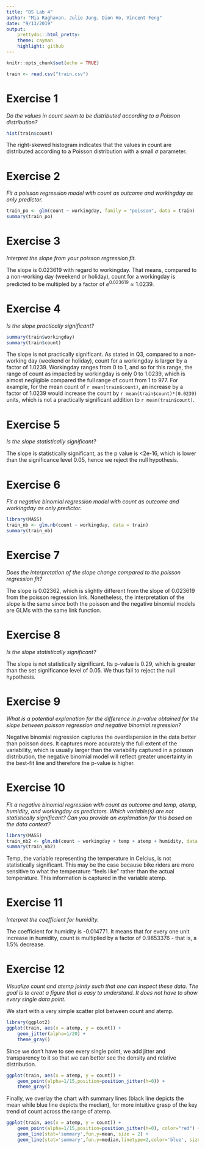 ```yaml
---
title: "DS Lab 4"
author: "Mia Raghavan, Julie Jung, Dion Ho, Vincent Feng"
date: "9/13/2019"
output: 
    prettydoc::html_pretty:
    theme: cayman
    highlight: github
---
```


```r
knitr::opts_chunk$set(echo = TRUE)
```

```r
train <- read.csv("train.csv")
```


# Exercise 1

*Do the values in count seem to be distributed according to a Poisson distribution?*

```r
hist(train$count)
```

The right-skewed histogram indicates that the values in count are distributed according to a Poisson distribution with a small $\sigma$ parameter.

# Exercise 2
*Fit a poisson regression model with count as outcome and workingday as only predictor.*

```r

train_po <- glm(count ~ workingday, family = "poisson", data = train)
summary(train_po)
```


# Exercise 3
*Interpret the slope from your poisson regression fit.*

The slope is 0.023619 with regard to workingday. That means, compared to a non-working day (weekend or holiday), count for a workingday is predicted to be multipled by a factor of $e^{0.023619} \approx 1.0239$.

# Exercise 4
*Is the slope practically significant?*

```r
summary(train$workingday)
summary(train$count)
```

The slope is not practically significant. As stated in Q3, compared to a non-working day (weekend or holiday), count for a workingday is larger by a factor of 1.0239. Workingday ranges from 0 to 1, and so for this range, the range of count as impacted by workingday is only 0 to 1.0239, which is almost negligible compared the full range of count from 1 to 977. For example, for the mean count of `r mean(train$count)`, an increase by a factor of 1.0239 would increase the count by `r mean(train$count)*(0.0239)` units, which is not a practically significant addition to `r mean(train$count)`.

# Exercise 5
*Is the slope statistically significant?*

The slope is statistically significant, as the p value is <2e-16, which is lower than the significance level 0.05, hence we reject the null hypothesis.


# Exercise 6
*Fit a negative binomial regression model with count as outcome and workingday as only predictor.*

```r
library(MASS)
train_nb <- glm.nb(count ~ workingday, data = train)
summary(train_nb)
```


# Exercise 7
*Does the interpretation of the slope change compared to the poisson regression fit?*

The slope is 0.02362, which is slightly different from the slope of 0.023619 from the poisson regression link. Nonetheless, the interpretation of the slope is the same since both the poisson and the negative binomial models are GLMs with the same link function.

# Exercise 8
*Is the slope statistically significant?*

The slope is not statistically significant. Its p-value is 0.29, which is greater than the set significance level of 0.05. We thus fail to reject the null hypothesis.   

# Exercise 9
*What is a potential explanation for the difference in p-value obtained for the slope between poisson regression and negative binomial regression?*

Negative binomial regression captures the overdispersion in the data better than poisson does. It captures more accurately the full extent of the variability, which is usually larger than the variability captured in a poisson distribution, the negative binomial model will reflect greater uncertainty in the best-fit line and therefore the p-value is higher.

# Exercise 10
*Fit a negative binomial regression with count as outcome and temp, atemp, humidity, and workingday as predictors. Which variable(s) are not statistically significant? Can you provide an explanation for this based on the data context?*

```r
library(MASS)
train_nb2 <- glm.nb(count ~ workingday + temp + atemp + humidity, data = train)
summary(train_nb2)
```

Temp, the variable representing the temperature in Celcius, is not statistically significant. This may be the case because bike riders are more sensitive to what the temperature "feels like" rather than the actual temperature. This information is captured in the variable atemp.

# Exercise 11
*Interpret the coefficient for humidity.*

The coefficient for humidity is -0.014771. It means that for every one unit increase in humidity, count is multiplied by a factor of 0.9853376 - that is, a 1.5% decrease.


# Exercise 12
*Visualize count and atemp jointly such that one can inspect these data. The goal is to creat a figure that is easy to understand. It does not have to show every single data point.*

We start with a very simple scatter plot between count and atemp. 

```r
library(ggplot2)
ggplot(train, aes(x = atemp, y = count)) +
    geom_jitter(alpha=1/20) +
    theme_gray()
```

Since we don't have to see every single point, we add jitter and transparency to it so that we can better see the density and relative distribution. 

```r
ggplot(train, aes(x = atemp, y = count)) +
    geom_point(alpha=1/15,position=position_jitter(h=0)) +
    theme_gray() 
```

Finally, we overlay the chart with summary lines (black line depicts the mean while blue line depicts the median), for more intuitive grasp of the key trend of count across the range of atemp.

```r
ggplot(train, aes(x = atemp, y = count)) +
    geom_point(alpha=1/15,position=position_jitter(h=0), color="red") +
    geom_line(stat='summary',fun.y=mean, size = 2) +
    geom_line(stat='summary',fun.y=median,linetype=2,color='blue', size = 2) 
```




